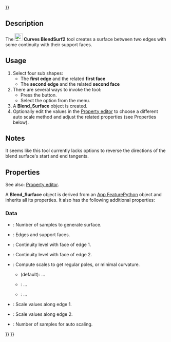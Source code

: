 <languages/>
{{UnfinishedDocu{{#translation:}}}}

{{Docnav
|[[Curves_MultiLoft|MultiLoft]]
|[[Curves_BlendSolid|BlendSolid]]
|[[Curves_Workbench|Curves]]
|IconL=Curves_MultiLoft.svg
|IconR=Curves_BlendSolid.svg
|IconC=Curves_workbench_icon.svg
}}

{{GuiCommand
|Name=Curves BlendSurf2
|MenuLocation=Surfaces → BlendSurface
|Workbenches=[[Curves_Workbench|Curves]]
}}

==Description==

The [[Image:Curves_BlendSurf2.svg|24px]] '''Curves BlendSurf2''' tool creates a surface between two edges with some continuity with their support faces.

==Usage==

# Select four sub shapes:
#* The '''first edge''' and the related '''first face'''
#* The '''second edge''' and the related '''second face'''
# There are several ways to invoke the tool:
#* Press the {{Button|[[Image:Curves_BlendSurf2.svg|16px]] [[Curves_BlendSurf2|BlendSurface]]}} button.
#* Select the {{MenuCommand|Surfaces → [[Image:Curves_BlendSurf2.svg|16px]] BlendSurface}} option from the menu.
# A '''Blend_Surface''' object is created.
# Optionally edit the values in the [[Property_editor|Property editor]] to choose a different auto scale method and adjust the related properties (see Properties below).

==Notes==

It seems like this tool currently lacks options to reverse the directions of the blend surface's start and end tangents.

==Properties==

See also: [[Property_editor|Property editor]].

A '''Blend_Surface''' object is derived from an [[App_FeaturePython|App FeaturePython]] object and inherits all its properties. It also has the following additional properties:

===Data===

{{TitleProperty|Base}}

* {{PropertyData|Samples|Integer}}: Number of samples to generate surface.
* {{PropertyData|Sources|LinkSubList}}: Edges and support faces.

{{TitleProperty|Continuity}}

* {{PropertyData|Continuity1|Integer}}: Continuity level with face of edge 1.
* {{PropertyData|Continuity2|Integer}}: Continuity level with face of edge 2.

{{TitleProperty|Scale}}

* {{PropertyData|Auto Scale|Enumeration}}: Compute scales to get regular poles, or minimal curvature.
** {{Value|RegularPoles}} (default): ...
** {{Value| MinimizeCurvature}}: ...
** {{Value| Manual}}: ...
* {{PropertyData|Scale1|FloatList}}: Scale values along edge 1.
* {{PropertyData|Scale2|FloatList}}: Scale values along edge 2.
* {{PropertyData|Scale Samples|Integer}}: Number of samples for auto scaling.


{{Docnav
|[[Curves_MultiLoft|MultiLoft]]
|[[Curves_BlendSolid|BlendSolid]]
|[[Curves_Workbench|Curves]]
|IconL=Curves_MultiLoft.svg
|IconR=Curves_BlendSolid.svg
|IconC=Curves_workbench_icon.svg
}}

{{Curves Tools navi{{#translation:}}}}
{{Userdocnavi{{#translation:}}}}